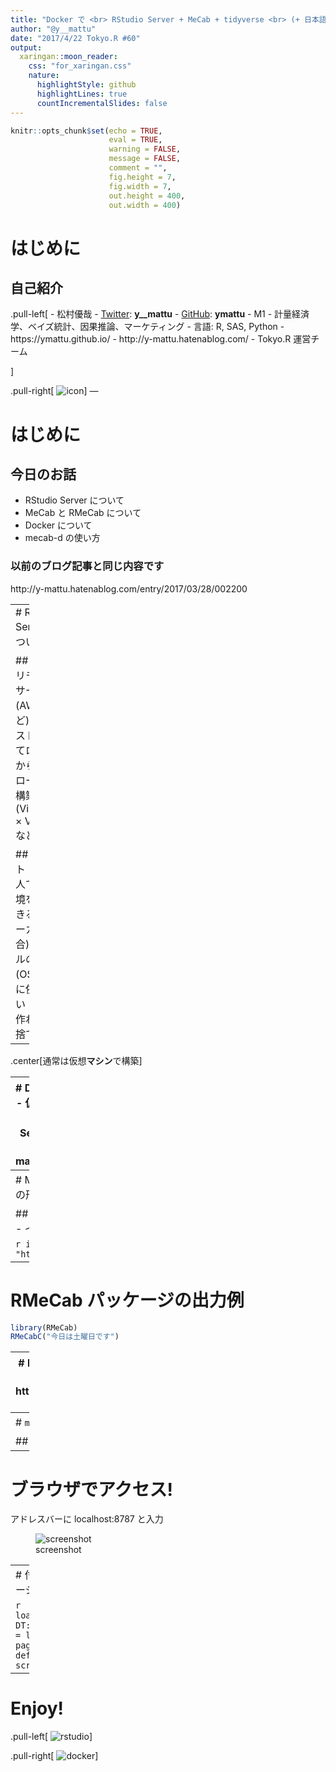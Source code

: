 ```yaml
---
title: "Docker で <br> RStudio Server + MeCab + tidyverse <br> (+ 日本語)"
author: "@y__mattu"
date: "2017/4/22 Tokyo.R #60"
output:
  xaringan::moon_reader:
    css: "for_xaringan.css"
    nature:
      highlightStyle: github
      highlightLines: true
      countIncrementalSlides: false
---
```

```r
knitr::opts_chunk$set(echo = TRUE,
                      eval = TRUE,
                      warning = FALSE,
                      message = FALSE,
                      comment = "",
                      fig.height = 7,
                      fig.width = 7,
                      out.height = 400,
                      out.width = 400)
```


# はじめに
## 自己紹介
.pull-left[
- 松村優哉
- <u>Twitter</u>: **y\_\_mattu**
- <u>GitHub</u>: **ymattu**
- M1
- 計量経済学、ベイズ統計、因果推論、マーケティング
- 言語: R, SAS, Python
- https://ymattu.github.io/
- http://y-mattu.hatenablog.com/
- Tokyo.R 運営チーム

]

.pull-right[
![icon](./slide_img/twitter_icon.jpg)
]
---

# はじめに
## 今日のお話
- RStudio Server について
- MeCab と RMeCab について
- Docker について
- mecab-d の使い方

### 以前のブログ記事と同じ内容です
http://y-mattu.hatenablog.com/entry/2017/03/28/002200

---
# RStudio Server について

## 用途
- リモートのサーバーに(AWS など)にインストールしてローカルから操作
- ローカルに構築(Virtualbox × Vagrant など)

##メリット
- 複数人で同一環境を共有できる
- (ローカルの場合)ローカルの環境(OS など)に依存しない
- すぐ作れてすぐ捨てられる

--

.center[通常は仮想**マシン**で構築]

---
# Docker について
- 仮想化のひとつ(コンテナを作る)
- 仮想マシンより軽量
- Dockerfile や Docker イメージ で作るので同一環境が作りやすい
- RStudio Server もインストール可能(`rocker/tidyverse`)
- 詳細はググってください。。。
- 参考: http://y-mattu.hatenablog.com/entry/2017/03/27/010048

## 今回のメイン: Docker × RStudio Server × RMeCab

---
# MeCab と {RMeCab} パッケージ
## MeCab
日本語の形態素解析器

## {RMeCab}
- MeCab を R から操作するパッケージ
- インストール

```r
install.packages ("RMeCab", repos = "http://rmecab.jp/R")
```

---
# RMeCab パッケージの出力例
```r
library(RMeCab)
RMeCabC("今日は土曜日です")
```

---
# Docker イメージを作った(**`mecab-d`**)
#### Docker Hub にあります
https://hub.docker.com/r/ymattu/mecab-d/

#### こんなのが入ってます
- RStudio Server
- tidyverse なパッケージ群
- MeCab
- IPA 辞書
- {RMeCab}パッケージ
- TeX 環境
- IPAex フォント→ ggplot2 の日本語も豆腐化しない!

---
# `mecab-d` の使い方
## イメージの取得
```bash
docker pull ymattu/mecab-d
```

## コンテナの作成
```bash
docker run -p 8787:8787 -v /Users/ymattu/Desktop:/home/rstudio -d --name mattu ymattu/mecab-d:latest
```

---
# ブラウザでアクセス!
アドレスバーに localhost:8787 と入力

![screenshot](./slide_img/screenshot.png)

---
# 付録: 入っている R パッケージ

```r
load("./LT_files/ip.rda")
DT::datatable(ip, options = list(
  dom = 't',
  pageLength = 200,
  deferRender = TRUE,
  scrollY = 350))
```

---
# Enjoy!

.pull-left[
![rstudio](./slide_img/rstudio.png)
]

.pull-right[
![docker](./slide_img/docker.png)
]
